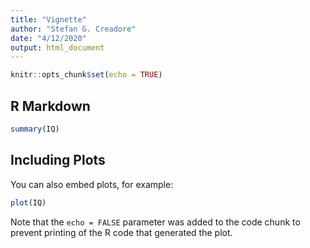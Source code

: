 ```yaml
---
title: "Vignette"
author: "Stefan G. Creadore"
date: "4/12/2020"
output: html_document
---
```


```r
knitr::opts_chunk$set(echo = TRUE)
```

## R Markdown

```r
summary(IQ)
```

## Including Plots

You can also embed plots, for example:

```r
plot(IQ)
```

Note that the `echo = FALSE` parameter was added to the code chunk to prevent printing of the R code that generated the plot.
